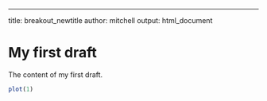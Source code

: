 ---
title: breakout_newtitle
author: mitchell
output: html_document

# My first draft

The content of my first draft.

```R
plot(1)
```
